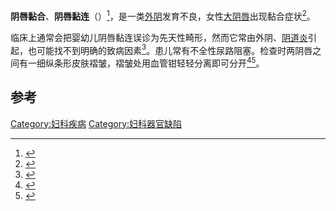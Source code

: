{{Infobox disease
| name            = 阴唇黏合
| image           = 
| alt             = 
| caption         = 
| DiseasesDB      = 
| ICD10           = {{ICD10|Q|52|5}}
| ICD9            = 
| ICDO            = 
| OMIM            = 
| MedlinePlus     = 
| eMedicineSubj   = article
| eMedicineTopic  = 953412
| MeSH            = 
| GeneReviewsNBK  = 
| GeneReviewsName = 
}}
'''阴唇黏合'''、'''阴唇黏连'''（{{lang|en|Labial fusion,  labial fusion, labial adhesion, labial synechiae, labial agglutination, labial adherence, gynatresia, vulvar fusion, vulvar synechiae}}）<ref name=fleischer>{{cite book|title=Textbook of Pediatric Emergency Medicine|url=https://archive.org/details/textbookpediatri00flei_864|page=[https://archive.org/details/textbookpediatri00flei_864/page/n873 842]|year=2010|first=Gary R.|last=Fleisher|publisher=[[Lippincott_Williams_&_Wilkins|Lippincott Williams & Wilkins]]|first2=Stephen|last=Ludwig|isbn = 9781605471594}}</ref>，是一类[[外阴|外阴]]发育不良，女性[[大阴唇|大阴唇]]出现黏合症状<ref name=nhsdirectwales>{{cite web|url=http://www.nhsdirect.wales.nhs.uk/encyclopaedia/l/article/labialfusion/|title=NHS Direct Wales - Encyclopedia: Labial fusion|publisher=NHS Direct Wales|accessdate=2011-09-13|archive-date=2011-09-27|archive-url=https://web.archive.org/web/20110927123832/http://www.nhsdirect.wales.nhs.uk/encyclopaedia/l/article/labialfusion/|dead-url=no}}</ref>。

临床上通常会把婴幼儿阴唇黏连误诊为先天性畸形，然而它常由外阴、[[阴道炎|阴道炎]]引起，也可能找不到明确的致病因素<ref name=adams>{{cite book|title=The 5-minute Obstetrics and Gynecology Consult|chapter=Imperforate hymen|pages=122-123|first=Jane E. D.|last=Broecker|publisher=[[Lippincott_Williams_&_Wilkins|Lippincott Williams & Wilkins]]|year=2008|isbn=9780781769426}}</ref>。患儿常有不全性尿路阻塞。检查时两阴唇之间有一细纵条形皮肤褶皱，褶皱处用血管钳轻轻分离即可分开<ref name=belman>{{cite book|title=Clinical Pediatric Urology|pages=219-220|first=A. Barry|last=Belman|first2=Lowell R.|last2=King|first3=Stephen A.|last3=Kramer|year=2001|publisher=[[CRC_Press|CRC Press]]|isbn=9781901865639}}</ref><ref name=burge>{{cite book|title=Paediatric Surgery|url=https://archive.org/details/paediatricsurger00burg|last=Creighton|first=Sarah|chapter=Paediatric and adolescent gynaecology|pages=[https://archive.org/details/paediatricsurger00burg/page/555 555]-556|edition=2nd|publisher=[[CRC_Press|CRC Press]]|year=2005|isbn=9780340809105}}</ref>。

==参考==
{{reflist}}
{{女性生殖器官先天异常}}

[[Category:妇科疾病|Category:妇科疾病]]
[[Category:妇科器官缺陷|Category:妇科器官缺陷]]
